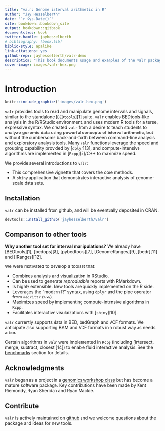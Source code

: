 ```yaml
---
title: "valr: Genome interval arithmetic in R"
author: "Jay Hesselberth"
date: "`r Sys.Date()`"
site: bookdown::bookdown_site
output: bookdown::gitbook
documentclass: book
twitter-handle: jayhesselberth
# bibliography: [book.bib]
biblio-style: apalike
link-citations: yes
github-repo: jayhesselberth/valr-demo
description: "This book documents usage and examples of the valr package for genome interval arithmetic."
cover-image: images/valr-hex.png
---
```


# Introduction {#intro}

```r
knitr::include_graphics('images/valr-hex.png') 
```

`valr` provides tools to read and manipulate genome intervals and signals, similar to the standalone [`BEDtools`][1] suite. `valr` enables BEDtools-like analysis in the R/RStudio environment, and uses modern R tools for a terse, expressive syntax. We created `valr` from a desire to teach students to analyze genomic data using powerful concepts of interval arithmetic, but without the cumbersome back-and-forth between command-line analysis and exploratory analysis tools. Many `valr` functions leverage the speed and grouping capability provided by [`dplyr`][3], and compute-intensive algorithms are implemented in [`Rcpp`][5]/C++ to maximize speed.

We provide several introductions to `valr`:

  - This comprehensive vignette that covers the core methods.
  - A `shiny` application that demonstrates interactive analysis of genome-scale data sets.

## Installation {#install}

`valr` can be installed from github, and will be eventually deposited in CRAN.

```r
devtools::install_github('jayhesselberth/valr')
```

## Comparison to other tools {#tool-compare}

**Why another tool set for interval manipulations?** We already have [BEDtools][1], [bedops][8], [pybedtools][7], [GenomeRanges][9], [bedr][11] and [IRanges][12]. 

We were motivated to develop a toolset that:

  - Combines analysis and visualization in RStudio.
  - Can be used to generate *reproducible* reports with RMarkdown.
  - Is highly extensible. New tools are quickly implemented on the R side.
  - Leverages the "modern R" syntax, using `dplyr` and the pipe operator from `magrittr` (`%>%`).
  - Maximizes speed by implementing compute-intensive algorithms in `Rcpp`.
  - Facilitates interactive visulaizations with [`shiny`][10].

`valr` currently supports data in BED, bedGraph and VCF formats. We anticipate also supporting BAM and VCF formats in a robust way as needs arise.

Certain algorithms in `valr` were implemented in `Rcpp` (including [intersect, merge, subtract, closest][14]) to enable fluid interactive analysis. See the [benchmarks](#benchmarks) section for details.

## Acknowledgments

`valr` began as a project in a [genomics workshop class](http://molb7621.github.io) but has become a mature software package. Key contributions have been made by Kent Riemondy, Ryan Sheridan and Ryan Mackie.

## Contribute {#contribute}

`valr` is actively maintained on [github](http://github.com/jayhesselberth/valr) and we welcome questions about the package and ideas for new tools.
